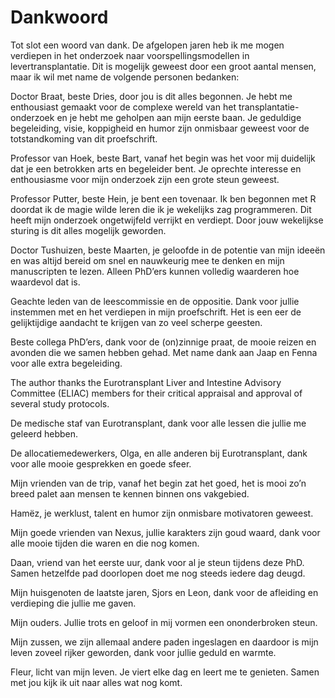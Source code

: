 \pagecolor{black}
\color{white}

# Dankwoord {-}
\chaptermark{Dankwoord}
\selectlanguage{dutch}

\newpage
\nopagecolor
\color{black}
\righthyphenmin=62
\lefthyphenmin=62
\hyphenchar\font=-1

Tot slot een woord van dank. De afgelopen jaren heb ik me mogen verdiepen in het onderzoek naar voorspellingsmodellen in levertransplantatie. Dit is mogelijk geweest door een groot aantal mensen, maar ik wil met name de volgende personen bedanken:

Doctor Braat, beste Dries, door jou is dit alles begonnen. Je hebt me enthousiast gemaakt voor de complexe wereld van het transplantatie-onderzoek en je hebt me geholpen aan mijn eerste baan. Je geduldige begeleiding, visie, koppigheid en humor zijn onmisbaar geweest voor de totstandkoming van dit proefschrift.

Professor van Hoek, beste Bart, vanaf het begin was het voor mij duidelijk dat je een betrokken arts en begeleider bent. Je oprechte interesse en enthousiasme voor mijn onderzoek zijn een grote steun geweest. 

Professor Putter, beste Hein, je bent een tovenaar. Ik ben begonnen met R doordat ik de magie wilde leren die ik je wekelijks zag programmeren. Dit heeft mijn onderzoek ongetwijfeld verrijkt en verdiept. Door jouw wekelijkse sturing is dit alles mogelijk geworden.

Doctor Tushuizen, beste Maarten, je geloofde in de potentie van mijn ideeën en was altijd bereid om snel en nauwkeurig mee te denken en mijn manuscripten te lezen. Alleen PhD'ers kunnen volledig waarderen hoe waardevol dat is.

Geachte leden van de leescommissie en de oppositie. Dank voor jullie instemmen met en het verdiepen in mijn proefschrift. Het is een eer de gelijktijdige aandacht te krijgen van zo veel scherpe geesten.

Beste collega PhD'ers, dank voor de (on)zinnige praat, de mooie reizen en avonden die we samen hebben gehad. Met name dank aan Jaap en Fenna voor alle extra begeleiding.

The author thanks the Eurotransplant Liver and Intestine Advisory Committee (ELIAC) members for their critical appraisal and approval of several study protocols.

De medische staf van Eurotransplant, dank voor alle lessen die jullie me geleerd hebben. 

De allocatiemedewerkers, Olga, en alle anderen bij Eurotransplant, dank voor alle mooie gesprekken en goede sfeer.

Mijn vrienden van de trip, vanaf het begin zat het goed, het is mooi zo'n breed palet aan mensen te kennen binnen ons vakgebied.

Hamëz, je werklust, talent en humor zijn onmisbare motivatoren geweest.

Mijn goede vrienden van Nexus, jullie karakters zijn goud waard, dank voor alle mooie tijden die waren en die nog komen.

Daan, vriend van het eerste uur, dank voor al je steun tijdens deze PhD. Samen hetzelfde pad doorlopen doet me nog steeds iedere dag deugd.

Mijn huisgenoten de laatste jaren, Sjors en Leon, dank voor de afleiding en verdieping die jullie me gaven.

Mijn ouders. Jullie trots en geloof in mij vormen een ononderbroken steun.

Mijn zussen, we zijn allemaal andere paden ingeslagen en daardoor is mijn leven zoveel rijker geworden, dank voor jullie geduld en warmte.

Fleur, licht van mijn leven. Je viert elke dag en leert me te genieten. Samen met jou kijk ik uit naar alles wat nog komt.

\newpage
\thispagestyle{plain}
\mbox{}